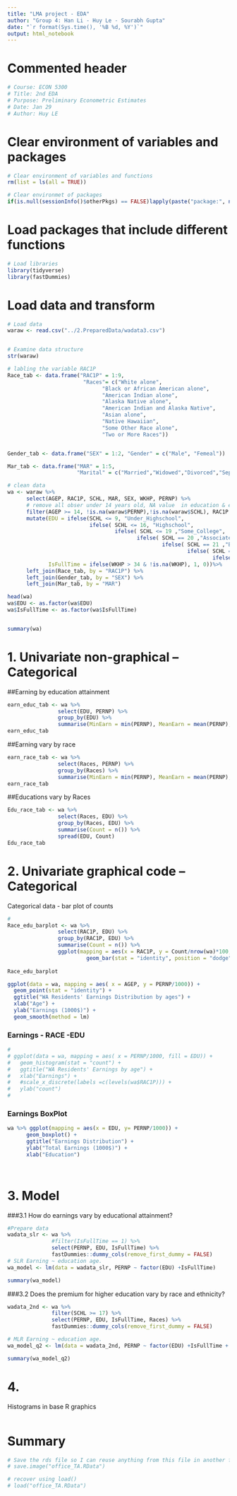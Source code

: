 ```yaml
---
title: "LMA project - EDA"
author: "Group 4: Han Li - Huy Le - Sourabh Gupta"
date: "`r format(Sys.time(), '%B %d, %Y')`"
output: html_notebook
---
```


Commented header  
=========================================

```r
# Course: ECON 5300
# Title: 2nd EDA
# Purpose: Preliminary Econometric Estimates 
# Date: Jan 29
# Author: Huy LE
```


Clear environment of variables and packages  
=========================================

```r

# Clear environment of variables and functions
rm(list = ls(all = TRUE)) 

# Clear environmet of packages
if(is.null(sessionInfo()$otherPkgs) == FALSE)lapply(paste("package:", names(sessionInfo()$otherPkgs), sep=""), detach, character.only = TRUE, unload = TRUE)

```

Load packages that include different functions  
=========================================


```r
# Load libraries
library(tidyverse)
library(fastDummies)

```

Load data and transform 
=========================================


```r
# Load data 
waraw <- read.csv("../2.PreparedData/wadata3.csv")


# Examine data structure 
str(waraw)

```


```r
# labling the variable RAC1P
Race_tab <- data.frame("RAC1P" = 1:9,
                        "Races"= c("White alone",
                              "Black or African American alone",
                              "American Indian alone",
                              "Alaska Native alone",
                              "American Indian and Alaska Native",
                              "Asian alone",
                              "Native Hawaiian",
                              "Some Other Race alone",
                              "Two or More Races"))


Gender_tab <- data.frame("SEX" = 1:2, "Gender" = c("Male", "Femeal"))

Mar_tab <- data.frame("MAR" = 1:5,
                      "Marital" = c("Married","Widowed","Divorced","Separated","Never Married"))

# clean data
wa <- waraw %>% 
      select(AGEP, RAC1P, SCHL, MAR, SEX, WKHP, PERNP) %>%
      # remove all obser under 14 years old, NA value  in education & earnings, Earning < 0
      filter(AGEP >= 14, !is.na(waraw$PERNP),!is.na(waraw$SCHL), RAC1P != 9, PERNP >= 0) %>%
      mutate(EDU = ifelse(SCHL <= 9, "Under_Highschool", 
                          ifelse( SCHL <= 16, "Highschool", 
                                  ifelse( SCHL <= 19 ,"Some_College",
                                         ifelse( SCHL == 20 ,"Associate's",
                                                 ifelse( SCHL == 21 ,"Bachelor's",
                                                         ifelse( SCHL == 22 ,"Master's",
                                                                 ifelse( SCHL == 23 ,"Professional's", "Docterate"))))))),
             IsFullTime = ifelse(WKHP > 34 & !is.na(WKHP), 1, 0))%>%
      left_join(Race_tab, by = "RAC1P") %>%
      left_join(Gender_tab, by = "SEX") %>%
      left_join(Mar_tab, by = "MAR")

head(wa)
wa$EDU <- as.factor(wa$EDU)
wa$IsFullTime <- as.factor(wa$IsFullTime)


summary(wa)
```


1. Univariate non-graphical -- Categorical
=========================================
##Earning by education attainment

```r
earn_educ_tab <- wa %>%
                select(EDU, PERNP) %>%
                group_by(EDU) %>%
                summarise(MinEarn = min(PERNP), MeanEarn = mean(PERNP), MedianEarn = median(PERNP), Max = max(PERNP))
earn_educ_tab


```

##Earning vary by race

```r
earn_race_tab <- wa %>% 
                select(Races, PERNP) %>%
                group_by(Races) %>%
                summarise(MinEarn = min(PERNP), MeanEarn = mean(PERNP), MedianEarn = median(PERNP), Max = max(PERNP))
earn_race_tab
```

##Educations vary by Races


```r
Edu_race_tab <- wa %>% 
                select(Races, EDU) %>%
                group_by(Races, EDU) %>%
                summarise(Count = n()) %>%
                spread(EDU, Count)
Edu_race_tab


```


2. Univariate graphical code -- Categorical
=========================================
Categorical data - bar plot of counts


```r
#
Race_edu_barplot <- wa %>% 
                select(RAC1P, EDU) %>%
                group_by(RAC1P, EDU) %>%
                summarise(Count = n()) %>%
                ggplot(mapping = aes(x = RAC1P, y = Count/nrow(wa)*100, fill = EDU)) +
                         geom_bar(stat = "identity", position = "dodge")
                       
Race_edu_barplot             
```

```r

ggplot(data = wa, mapping = aes( x = AGEP, y = PERNP/1000)) +
  geom_point(stat = "identity") +
  ggtitle("WA Residents' Earnings Distribution by ages") +
  xlab("Age") +
  ylab("Earnings (1000$)") +
  geom_smooth(method = lm)
```

### Earnings - RACE -EDU
```r
# 
# ggplot(data = wa, mapping = aes( x = PERNP/1000, fill = EDU)) +
#   geom_histogram(stat = "count") +
#   ggtitle("WA Residents' Earnings by age") +
#   xlab("Earnings") +
#   #scale_x_discrete(labels =c(levels(wa$RAC1P))) +
#   ylab("count") 
#   

```

### Earnings BoxPlot
```r
wa %>% ggplot(mapping = aes(x = EDU, y= PERNP/1000)) +
      geom_boxplot() +
      ggtitle("Earnings Distribution") +
      ylab("Total Earnings (1000$)") +
      xlab("Education")

                

```

3. Model
=========================================

###3.1 How do earnings vary by educational attainment? 
```r
#Prepare data
wadata_slr <- wa %>% 
              #filter(IsFullTime == 1) %>%
              select(PERNP, EDU, IsFullTime) %>%
              fastDummies::dummy_cols(remove_first_dummy = FALSE)
# SLR Earning ~ education age.
wa_model <- lm(data = wadata_slr, PERNP ~ factor(EDU) +IsFullTime)

summary(wa_model)

```

###3.2 Does the premium for higher education vary by race and ethnicity?

```r
wadata_2nd <- wa %>% 
              filter(SCHL >= 17) %>%
              select(PERNP, EDU, IsFullTime, Races) %>%
              fastDummies::dummy_cols(remove_first_dummy = FALSE)

# MLR Earning ~ education age.
wa_model_q2 <- lm(data = wadata_2nd, PERNP ~ factor(EDU) +IsFullTime + factor(Races))

summary(wa_model_q2)

```


4.
=========================================
Histograms in base R graphics

```r



```


Summary
=========================================


```r
# Save the rds file so I can reuse anything from this file in another file
# save.image("office_TA.RData")

# recover using load()
# load("office_TA.RData")
```

